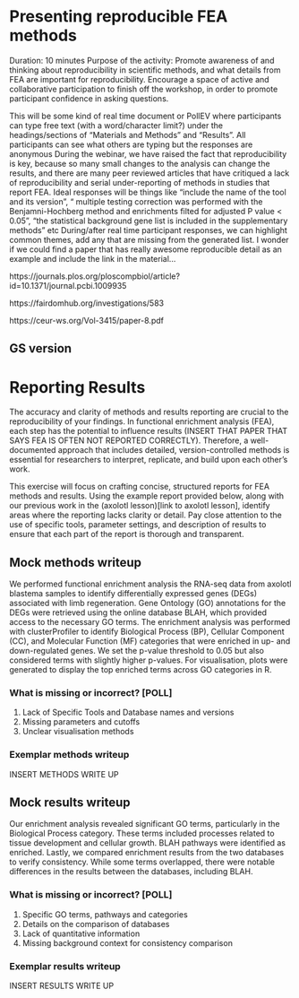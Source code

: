 # Presenting reproducible FEA methods




Duration: 10 minutes 
Purpose of the activity: Promote awareness of and thinking about reproducibility in scientific methods, and what details from FEA are important for reproducibility. Encourage a space of active and collaborative participation to finish off the workshop, in order to promote participant confidence in asking questions. 


This will be some kind of real time document or PollEV where participants can type free text (with a word/character limit?) under the headings/sections of “Materials and Methods” and “Results”. All participants can see what others are typing but the responses are anonymous
During the webinar, we have raised the fact that reproducibility is key, because so many small changes to the analysis can change the results, and there are many peer reviewed articles that have critiqued a lack of reproducibility and serial under-reporting of methods in studies that report FEA. 
Ideal responses will be things like “include the name of the tool and its version”, “ multiple testing correction was performed with the Benjamni-Hochberg method and enrichments filted for adjusted P value < 0.05”, “the statistical background gene list is included in the supplementary methods” etc 
During/after real time participant responses, we can highlight common themes, add any that are missing from the generated list. 
I wonder if we could find a paper that has really awesome reproducible detail as an example and include the link in the material… 




https://journals.plos.org/ploscompbiol/article?id=10.1371/journal.pcbi.1009935


https://fairdomhub.org/investigations/583


https://ceur-ws.org/Vol-3415/paper-8.pdf

## GS version
# Reporting Results

The accuracy and clarity of methods and results reporting are crucial to the reproducibility of your findings. In functional enrichment analysis (FEA), each step has the potential to influence results (INSERT THAT PAPER THAT SAYS FEA IS OFTEN NOT REPORTED CORRECTLY). Therefore, a well-documented approach that includes detailed, version-controlled methods is essential for researchers to interpret, replicate, and build upon each other’s work.

This exercise will focus on crafting concise, structured reports for FEA methods and results. Using the example report provided below, along with our previous work in the (axolotl lesson)[link to axolotl lesson], identify areas where the reporting lacks clarity or detail. Pay close attention to the use of specific tools, parameter settings, and description of results to ensure that each part of the report is thorough and transparent.

## Mock methods writeup

We performed functional enrichment analysis the RNA-seq data from axolotl blastema samples to identify differentially expressed genes (DEGs) associated with limb regeneration. Gene Ontology (GO) annotations for the DEGs were retrieved using the online database BLAH, which provided access to the necessary GO terms. The enrichment analysis was performed with clusterProfiler to identify Biological Process (BP), Cellular Component (CC), and Molecular Function (MF) categories that were enriched in up- and down-regulated genes. We set the p-value threshold to 0.05 but also considered terms with slightly higher p-values. For visualisation, plots were generated to display the top enriched terms across GO categories in R.

### What is missing or incorrect? [POLL]

1. Lack of Specific Tools and Database names and versions
2. Missing parameters and cutoffs
3. Unclear visualisation methods

### Exemplar methods writeup 

INSERT METHODS WRITE UP

## Mock results writeup 

Our enrichment analysis revealed significant GO terms, particularly in the Biological Process category. These terms included processes related to tissue development and cellular growth. BLAH pathways were identified as enriched. Lastly, we compared enrichment results from the two databases to verify consistency. While some terms overlapped, there were notable differences in the results between the databases, including BLAH. 

### What is missing or incorrect? [POLL]

1. Specific GO terms, pathways and categories 
2. Details on the comparison of databases
3. Lack of quantitative information
4. Missing background context for consistency comparison

### Exemplar results writeup 

INSERT RESULTS WRITE UP

